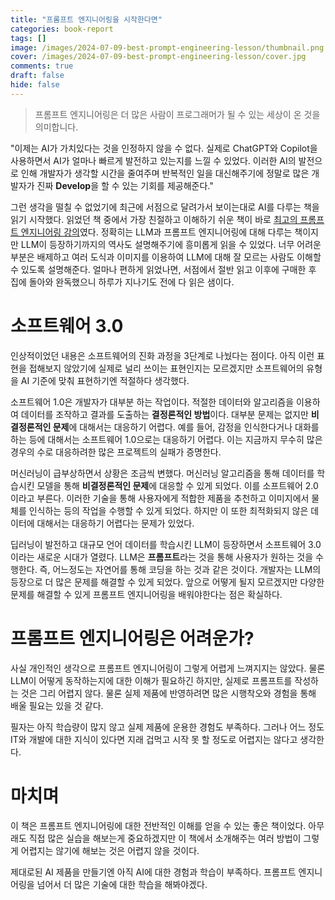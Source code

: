 ```yaml
---
title: "프롬프트 엔지니어링을 시작한다면"
categories: book-report
tags: []
image: /images/2024-07-09-best-prompt-engineering-lesson/thumbnail.png
cover: /images/2024-07-09-best-prompt-engineering-lesson/cover.jpg
comments: true
draft: false
hide: false
---
```



> 프롬프트 엔지니어링은 더 많은 사람이 프로그래머가 될 수 있는 세상이 온 것을 의미합니다.

"이제는 AI가 가치있다는 것을 인정하지 않을 수 없다. 실제로 ChatGPT와 Copilot을 사용하면서 AI가 얼마나 빠르게 발전하고 있는지를 느낄 수 있었다. 이러한 AI의 발전으로 인해 개발자가 생각할 시간을 줄여주며 반복적인 일을 대신해주기에 정말로 많은 개발자가 진짜 **Develop**을 할 수 있는 기회를 제공해준다."

그런 생각을 떨칠 수 없었기에 최근에 서점으로 달려가서 보이는대로 AI를 다루는 책을 읽기 시작했다. 읽었던 책 중에서 가장 친절하고 이해하기 쉬운 책이 바로 [최고의 프롬프트 엔지니어링 강의](https://product.kyobobook.co.kr/detail/S000213362002)였다. 정확히는 LLM과 프롬프트 엔지니어링에 대해 다루는 책이지만 LLM이 등장하기까지의 역사도 설명해주기에 흥미롭게 읽을 수 있었다. 너무 어려운 부분은 배제하고 여러 도식과 이미지를 이용하여 LLM에 대해 잘 모르는 사람도 이해할 수 있도록 설명해준다. 얼마나 편하게 읽었나면, 서점에서 절반 읽고 이후에 구매한 후 집에 돌아와 완독했으니 하루가 지나기도 전에 다 읽은 샘이다.

# 소프트웨어 3.0

인상적이었던 내용은 소프트웨어의 진화 과정을 3단계로 나눴다는 점이다. 아직 이런 표현을 접해보지 않았기에 실제로 널리 쓰이는 표현인지는 모르겠지만 소프트웨어의 유형을 AI 기준에 맞춰 표현하기엔 적절하다 생각했다.

소프트웨어 1.0은 개발자가 대부분 하는 작업이다. 적절한 데이터와 알고리즘을 이용하여 데이터를 조작하고 결과를 도출하는 **결정론적인 방법**이다. 대부분 문제는 없지만 **비결정론적인 문제**에 대해서는 대응하기 어렵다. 예를 들어, 감정을 인식한다거나 대화를 하는 등에 대해서는 소프트웨어 1.0으로는 대응하기 어렵다. 이는 지금까지 무수히 많은 경우의 수로 대응하려한 많은 프로젝트의 실패가 증명한다.

머신러닝이 급부상하면서 상황은 조금씩 변했다. 머신러닝 알고리즘을 통해 데이터를 학습시킨 모델을 통해 **비결정론적인 문제**에 대응할 수 있게 되었다. 이를 소프트웨어 2.0이라고 부른다. 이러한 기술을 통해 사용자에게 적합한 제품을 추천하고 이미지에서 물체를 인식하는 등의 작업을 수행할 수 있게 되었다. 하지만 이 또한 최적화되지 않은 데이터에 대해서는 대응하기 어렵다는 문제가 있었다.

딥러닝이 발전하고 대규모 언어 데이터를 학습시킨 LLM이 등장하면서 소프트웨어 3.0이라는 새로운 시대가 열렸다. LLM은 **프롬프트**라는 것을 통해 사용자가 원하는 것을 수행한다. 즉, 어느정도는 자연어를 통해 코딩을 하는 것과 같은 것이다. 개발자는 LLM의 등장으로 더 많은 문제를 해결할 수 있게 되었다. 앞으로 어떻게 될지 모르겠지만 다양한 문제를 해결할 수 있게 프롬프트 엔지니어링을 배워야한다는 점은 확실하다.

# 프롬프트 엔지니어링은 어려운가?

사실 개인적인 생각으로 프롬프트 엔지니어링이 그렇게 어렵게 느껴지지는 않았다. 물론 LLM이 어떻게 동작하는지에 대한 이해가 필요하긴 하지만, 실제로 프롬프트를 작성하는 것은 그리 어렵지 않다. 물론 실제 제품에 반영하려면 많은 시행착오와 경험을 통해 배울 필요는 있을 것 같다.

필자는 아직 학습량이 많지 않고 실제 제품에 운용한 경험도 부족하다. 그러나 어느 정도 IT와 개발에 대한 지식이 있다면 지래 겁먹고 시작 못 할 정도로 어렵지는 않다고 생각한다.

# 마치며

이 책은 프롬프트 엔지니어링에 대한 전반적인 이해를 얻을 수 있는 좋은 책이었다. 아무래도 직접 많은 실습을 해보는게 중요하겠지만 이 책에서 소개해주는 여러 방법이 그렇게 어렵지는 않기에 해보는 것은 어렵지 않을 것이다.

제대로된 AI 제품을 만들기엔 아직 AI에 대한 경험과 학습이 부족하다. 프롬프트 엔지니어링을 넘어서 더 많은 기술에 대한 학습을 해봐야겠다.
